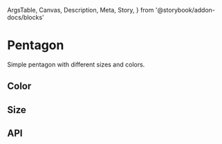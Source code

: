   ArgsTable,
  Canvas,
  Description,
  Meta,
  Story,
} from '@storybook/addon-docs/blocks'

<Meta title="Components/Pentagon" component={Pentagon} />

# Pentagon

<Description>Simple pentagon with different sizes and colors.</Description>

<Canvas>
  <Story name="Basic">
    <Pentagon />
  </Story>
</Canvas>

## Color

<Canvas>
  <Story name="Color">
    <Box display="inline-flex">
      <Pentagon color={colors.zumthor} />
      <Pentagon color={colors.foam} />
      <Pentagon color={colors.serenade} />
      <Pentagon color={colors.pippin} />
    </Box>
  </Story>
</Canvas>

## Size

<Canvas>
  <Story name="Size">
    <Box display="inline-flex">
      <Pentagon size="50px" />
      <Pentagon size="100px" />
      <Pentagon size="150px" />
      <Pentagon size="200px" />
    </Box>
  </Story>
</Canvas>

## API

<ArgsTable of={Pentagon} />
